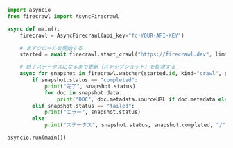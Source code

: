 ```python Python
import asyncio
from firecrawl import AsyncFirecrawl

async def main():
    firecrawl = AsyncFirecrawl(api_key="fc-YOUR-API-KEY")

    # まずクロールを開始する
    started = await firecrawl.start_crawl("https://firecrawl.dev", limit=5)

    # 終了ステータスになるまで更新（スナップショット）を監視する
    async for snapshot in firecrawl.watcher(started.id, kind="crawl", poll_interval=2, timeout=120):
        if snapshot.status == "completed":
            print("完了", snapshot.status)
            for doc in snapshot.data:
                print("DOC", doc.metadata.sourceURL if doc.metadata else None)
        elif snapshot.status == "failed":
            print("エラー", snapshot.status)
        else:
            print("ステータス", snapshot.status, snapshot.completed, "/", snapshot.total)

asyncio.run(main())
```
